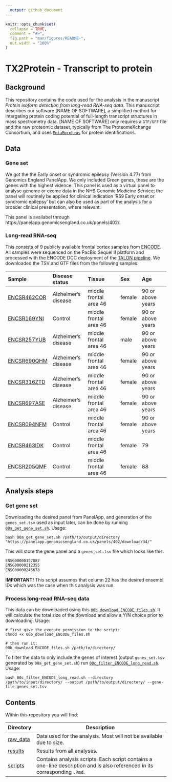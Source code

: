```yaml
---
  output: github_document
---
```

  
  <!-- README.md is generated from README.Rmd. Please edit that file -->
  
```r
knitr::opts_chunk$set(
  collapse = TRUE,
  comment = "#>",
  fig.path = "man/figures/README-",
  out.width = "100%"
)
```

# TX2Protein - Transcript to protein

## Background

This repository contains the code used for the analysis in the manuscript *Protein isoform detection from long-read RNA-seq data*. This manuscript describes our software [NAME OF SOFTWARE], a simplified method for intergating protein coding potential of full-length transcript structures in mass spectrometry data. [NAME OF SOFTWARE] only requires a `GTF/GFF` file and the raw proteomic dataset, typically from The ProteomeXchange Consortium, and uses [`MetaMorpheus`](https://github.com/smith-chem-wisc/MetaMorpheus) for protein identifications. 

## Data

### Gene set

We got the the Early onset or syndromic epilepsy (Version 4.77) from Genomics England PanelApp. We only included Green genes, these are the genes with the highest vidence. This panel is used as a virtual panel to analyse genome or exome data in the NHS Genomic Medicine Service; the panel will routinely be applied for clinical indication 'R59 Early onset or syndromic epilepsy' but can also be used as part of the analysis for a broader clinical presentation, where relevant.

This panel is availabel through https://panelapp.genomicsengland.co.uk/panels/402/. 

### Long-read RNA-seq
This consists of 9 publicly available frontal cortex samples from [ENCODE](https://www.encodeproject.org/rna-seq/long-read-rna-seq/). All samples were sequenced on the PacBio Sequel II platform and processed with the ENCODE DCC deployment of the [TALON pipeline](https://github.com/ENCODE-DCC/long-read-rna-pipeline). We downloaded the TSV and GTF files from the following samples: 

|      Sample      |    Disease status   |       Tissue           |  Sex   |       Age         |
|:-----------------|:--------------------|:-----------------------|:-------|:------------------|
| [ENCSR462COR][8] | Alzheimer's disease | middle frontal area 46 | female | 90 or above years |
| [ENCSR169YNI][9] | Control             | middle frontal area 46 | female | 90 or above years |
| [ENCSR257YUB][10]| Alzheimer's disease | middle frontal area 46 | male   | 90 or above years |
| [ENCSR690QHM][11]| Alzheimer's disease | middle frontal area 46 | female | 90 or above years |
| [ENCSR316ZTD][12]| Alzheimer's disease | middle frontal area 46 | female | 90 or above years |
| [ENCSR697ASE][13]| Alzheimer's disease | middle frontal area 46 | female | 90 or above years |
| [ENCSR094NFM][14]| Control             | middle frontal area 46 | female | 90 or above years |
| [ENCSR463IDK][15]| Control             | middle frontal area 46 | female | 79                |
| [ENCSR205QMF][16]| Control             | middle frontal area 46 | female | 88                |

[8]: https://www.encodeproject.org/experiments/ENCSR462COR/
[9]: https://www.encodeproject.org/experiments/ENCSR169YNI/
[10]: https://www.encodeproject.org/experiments/ENCSR257YUB/
[11]: https://www.encodeproject.org/experiments/ENCSR690QHM/
[12]: https://www.encodeproject.org/experiments/ENCSR316ZTD/
[13]: https://www.encodeproject.org/experiments/ENCSR697ASE/
[14]: https://www.encodeproject.org/experiments/ENCSR094NFM/
[15]: https://www.encodeproject.org/experiments/ENCSR463IDK/
[16]: https://www.encodeproject.org/experiments/ENCSR205QMF/


## Analysis steps

### Get gene set
Downloading the desired panel from PanelApp, and generation of the `genes_set.tsv` used as input later, can be done by running [`00a_get_gene_set.sh`](./scripts/00a_get_gene_set.sh). Usage:

```
bash 00a_get_gene_set.sh /path/to/output/directory "https://panelapp.genomicsengland.co.uk/panels/402/download/34/"
```

This will store the gene panel and a `genes_set.tsv` file which looks like this:

```bash
ENSG00000157087
ENSG00000212355
ENSG00000245678
```

**IMPORTANT!** This script assumes that column 22 has the desired ensembl IDs which was the case when this analysis was run.

### Process long-read RNA-seq data

This data can be downloaded using this [`00b_download_ENCODE_files.sh`](./scripts/00b_download_ENCODE_files.sh). It will calculate the total size of the download and allow a Y/N choice prior to downloading. Usage:

```
# first give the execute permission to the script:
chmod +x 00b_download_ENCODE_files.sh

# then run it:
00b_download_ENCODE_files.sh /path/to/directory/
```

To filter the data to only include the genes of interest (output `genes_set.tsv` generated by `00a_get_gene_set.sh`) run [`00c_filter_ENCODE_long_read.sh`](./scripts/00c_filter_ENCODE_long_read.sh). Usage: 

```
bash 00c_filter_ENCODE_long_read.sh --directory /path/to/input/directory/ --output /path/to/output/directory/ --gene-file genes_set.tsv

```

## Contents

Within this repository you will find:
  
  | Directory | Description |
  | --------- | --------------------------------------------------------------------------- |
  | [raw_data](raw_data)| Data used for the analysis. Most will not be available due to size. |
  | [results](results) | Results from all analyses. |
  | [scripts](scripts) | Contains analysis scripts. Each script contains a one-line description and is also referenced in its corresponding `.Rmd`. |